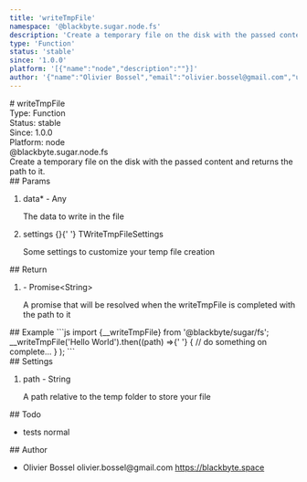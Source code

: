 ```yaml
---
title: 'writeTmpFile'
namespace: '@blackbyte.sugar.node.fs'
description: 'Create a temporary file on the disk with the passed content and returns the path to it.'
type: 'Function'
status: 'stable'
since: '1.0.0'
platform: '[{"name":"node","description":""}]'
author: '{"name":"Olivier Bossel","email":"olivier.bossel@gmail.com","url":"https://blackbyte.space"}'
---
```


<div class="docmap-mdx">
  # writeTmpFile
  <div class="_metas">
    <div class="_type">
      <span class="_type-label">Type:</span>
      <span class="_type-value">Function</span>
    </div>
    <div class="_status">
      <span class="_status-label">Status:</span>
      <span class="_status-value -stable">stable</span>
    </div>
    <div class="_since">
      <span class="_since-label">Since:</span>
      <span class="_since-value">1.0.0</span>
    </div>
    <div class="_platform">
      <span class="_platform-label">Platform:</span>
      <span class="_platform-value -node">node</span>
    </div>
  </div>
  <div class="_namespace">@blackbyte.sugar.node.fs</div>
  <div class="_description typo-lead typo-format">
    Create a temporary file on the disk with the passed content and returns the
    path to it.
  </div>
  <div class="_params">
    ## Params
    <ol class="_list">
      <li class="_item">
        <span class="_name">
          data<span class="_required">*</span>
        </span>
        <span class="_default">-</span> <span class="_type">Any</span>
        <p class="_description">The data to write in the file</p>
      </li>
      <li class="_item">
        <span class="_name">settings</span>
        <span class="_default">&lcub;&rcub;</span>{' '}
        <span class="_type">TWriteTmpFileSettings</span>
        <p class="_description">
          Some settings to customize your temp file creation
        </p>
      </li>
    </ol>
  </div>
  <div class="_return">
    ## Return
    <ol class="_list">
      <li class="_item">
        <span class="_default">-</span>
        <span class="_type">Promise&lt;String&gt;</span>
        <p class="_description">
          A promise that will be resolved when the writeTmpFile is completed
          with the path to it
        </p>
      </li>
    </ol>
  </div>
  <div class="_examples">
    ## Example ```js import {__writeTmpFile} from '@blackbyte/sugar/fs';
    __writeTmpFile('Hello World').then((path) =>{' '}
    {
      // do something on complete...
    }
    ); ```
  </div>
  <div class="_settings">
    ## Settings
    <ol class="_list">
      <li class="_item">
        <span class="_name">path</span>
        <span class="_default">-</span> <span class="_type">String</span>
        <p class="_description">
          A path relative to the temp folder to store your file
        </p>
      </li>
    </ol>
  </div>
  <div class="_todo">
    ## Todo
    <ul class="_list">
      <li class="_item">
        <span class="_description">tests</span>
        <span class="_priority -normal">normal</span>
      </li>
    </ul>
  </div>
  <div class="_author">
    ## Author
    <ul class="_list">
      <li class="_item">
        <span class="_name">Olivier Bossel</span>
        <span class="_email">olivier.bossel@gmail.com</span>
        <a href="https://blackbyte.space" target="_blank" class="_url">
          https://blackbyte.space
        </a>
      </li>
    </ul>
  </div>
</div>
